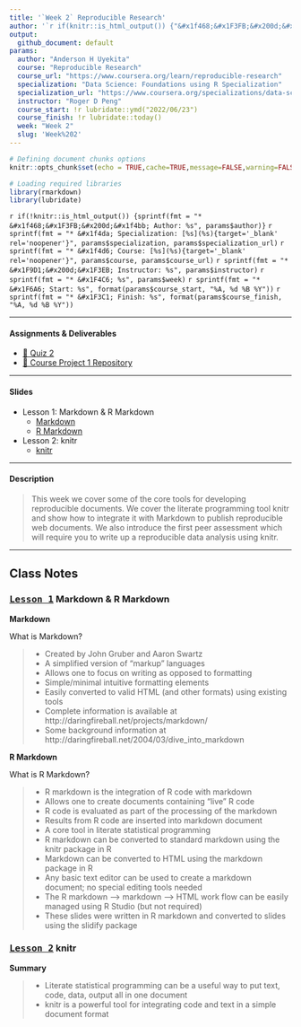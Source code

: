 ```yaml
---
title: '`Week 2` Reproducible Research'
author: '`r if(knitr::is_html_output()) {"&#x1f468;&#x1F3FB;&#x200d;&#x1f4bb; Anderson H Uyekita"} else {NULL}`'
output:
  github_document: default
params:
  author: "Anderson H Uyekita"
  course: "Reproducible Research"
  course_url: "https://www.coursera.org/learn/reproducible-research"
  specialization: "Data Science: Foundations using R Specialization"
  specialization_url: "https://www.coursera.org/specializations/data-science-foundations-r"
  instructor: "Roger D Peng"
  course_start: !r lubridate::ymd("2022/06/23")
  course_finish: !r lubridate::today()
  week: "Week 2"
  slug: 'Week%202'
---
```


```r
# Defining document chunks options
knitr::opts_chunk$set(echo = TRUE,cache=TRUE,message=FALSE,warning=FALSE)

# Loading required libraries
library(rmarkdown)
library(lubridate)
```

`r if(!knitr::is_html_output()) {sprintf(fmt = "* &#x1f468;&#x1F3FB;&#x200d;&#x1f4bb; Author: %s", params$author)}`
`r sprintf(fmt = "* &#x1f4da; Specialization: [%s](%s){target='_blank' rel='noopener'}", params$specialization, params$specialization_url)`
`r sprintf(fmt = "* &#x1f4d6; Course: [%s](%s){target='_blank' rel='noopener'}", params$course, params$course_url)`
    `r sprintf(fmt = "* &#x1F9D1;&#x200d;&#x1F3EB; Instructor: %s", params$instructor)`
`r sprintf(fmt = "* &#x1F4C6; %s", params$week)`
    `r sprintf(fmt = "* &#x1F6A6; Start: %s", format(params$course_start, "%A, %d %B %Y"))`
    `r sprintf(fmt = "* &#x1F3C1; Finish: %s", format(params$course_finish, "%A, %d %B %Y"))`

--------------------------------------------------------------------------------

#### Assignments & Deliverables

* [&#x1F4DD; Quiz 2](./quiz-2_reproducible-research.md)
* [&#x1F680; Course Project 1 Repository](https://github.com/AndersonUyekita/reproducible-research_course-project-1)

--------------------------------------------------------------------------------

#### Slides

* Lesson 1: Markdown & R Markdown [](){id="lesson-1"}
    * [Markdown][l1_1]
    * [R Markdown][l1_2]
* Lesson 2: knitr [](){id="lesson-2"}
    * [knitr][l2_1]

[l1_1]: ./slides/2_1_1_markdown.pdf
[l1_2]: ./slides/2_1_2_r-markdown.pdf
[l2_1]: ./slides/2_2_knitr.pdf

--------------------------------------------------------------------------------

#### Description

> This week we cover some of the core tools for developing reproducible documents. We cover the literate programming tool knitr and show how to integrate it with Markdown to publish reproducible web documents. We also introduce the first peer assessment which will require you to write up a reproducible data analysis using knitr.

--------------------------------------------------------------------------------

## Class Notes

### [<kbd>Lesson 1</kbd>](#lesson-1) Markdown & R Markdown

**Markdown**

What is Markdown?

> * Created by John Gruber and Aaron Swartz
> * A simplified version of "markup" languages
> * Allows one to focus on writing as opposed to formatting
> * Simple/minimal intuitive formatting elements
> * Easily converted to valid HTML (and other formats) using existing tools
> * Complete information is available at http://daringfireball.net/projects/markdown/
> * Some background information at http://daringfireball.net/2004/03/dive_into_markdown

**R Markdown**

What is R Markdown?

> * R markdown is the integration of R code with markdown
> * Allows one to create documents containing "live" R code
> * R code is evaluated as part of the processing of the markdown
> * Results from R code are inserted into markdown document
> * A core tool in literate statistical programming
> * R markdown can be converted to standard markdown using the knitr package in R
> * Markdown can be converted to HTML using the markdown package in R
> * Any basic text editor can be used to create a markdown document; no special editing tools needed
> * The R markdown --> markdown --> HTML work flow can be easily managed using R Studio (but not required)
> * These slides were written in R markdown and converted to slides using the slidify package

### [<kbd>Lesson 2</kbd>](#lesson-2) knitr

**Summary**

> * Literate statistical programming can be a useful way to put text, code, data, output all in one document
> * knitr is a powerful tool for integrating code and text in a simple document format
